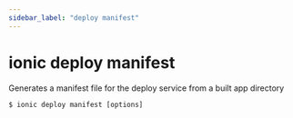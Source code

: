```yaml
---
sidebar_label: "deploy manifest"
---
```



# ionic deploy manifest

Generates a manifest file for the deploy service from a built app directory

```shell
$ ionic deploy manifest [options]
```

